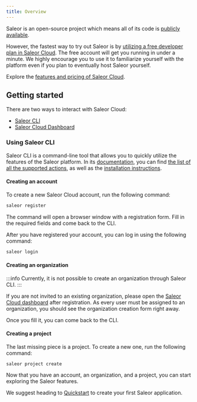 ```yaml
---
title: Overview
---
```


Saleor is an open-source project which means all of its code is [publicly available](https://github.com/saleor).

However, the fastest way to try out Saleor is by [utilizing a free developer plan in Saleor Cloud](https://cloud.saleor.io/signup). The free account will get you running in under a minute. We highly encourage you to use it to familiarize yourself with the platform even if you plan to eventually host Saleor yourself.

Explore the [features and pricing of Saleor Cloud](https://saleor.io/pricing/).

## Getting started

There are two ways to interact with Saleor Cloud:

- [Saleor CLI](#using-saleor-cli)
- [Saleor Cloud Dashboard](https://cloud.saleor.io)

### Using Saleor CLI

Saleor CLI is a command-line tool that allows you to quickly utilize the features of the Saleor platform. In its [documentation](cli/overview.mdx), you can find [the list of all the supported actions](cli/overview.mdx#available-commands), as well as the [installation instructions](cli/overview.mdx#installing-the-cli).

#### Creating an account

To create a new Saleor Cloud account, run the following command:

```bash
saleor register
```

The command will open a browser window with a registration form. Fill in the required fields and come back to the CLI.

After you have registered your account, you can log in using the following command:

```bash
saleor login
```

#### Creating an organization

:::info
Currently, it is not possible to create an organization through Saleor CLI.
:::

If you are not invited to an existing organization, please open the [Saleor Cloud dashboard](https://cloud.saleor.io/) after registration. As every user must be assigned to an organization, you should see the organization creation form right away.

Once you fill it, you can come back to the CLI.

#### Creating a project

The last missing piece is a project. To create a new one, run the following command:

```shell
saleor project create
```

Now that you have an account, an organization, and a project, you can start exploring the Saleor features.

We suggest heading to [Quickstart](setup/quickstart.mdx#saleor-cloud) to create your first Saleor application.
